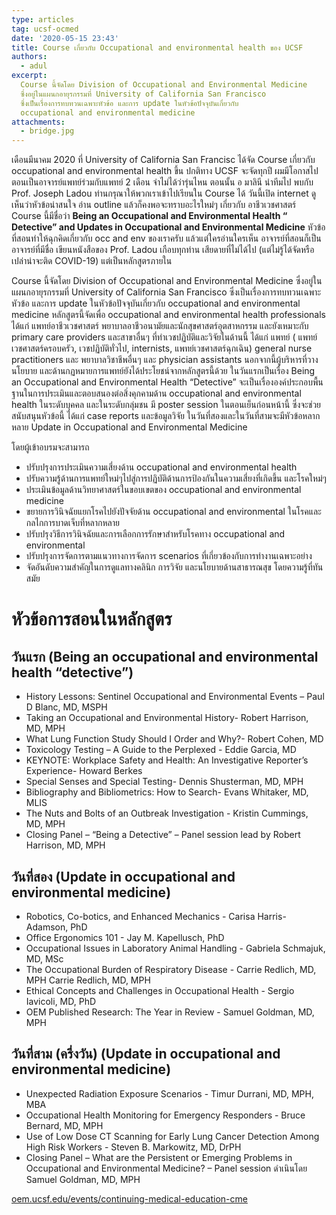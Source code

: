 ```yaml
---
type: articles
tag: ucsf-ocmed
date: '2020-05-15 23:43'
title: Course เกี่ยวกับ Occupational and environmental health ของ UCSF
authors:
  - adul
excerpt: 
  Course นี้จัดโดย Division of Occupational and Environmental Medicine
  ซึ่งอยู่ในแผนกอายุรกรรมที่ University of California San Francisco
  ซึ่งเป็นเรื่องการทบทวนเฉพาะหัวข้อ และการ update ในหัวข้อปัจจุบันเกี่ยวกับ
  occupational and environmental medicine
attachments:
  - bridge.jpg
---
```





เดือนมีนาคม 2020 ที่ University of California San Francisc ได้จัด Course เกี่ยวกับ occupational and environmental health ขึ้น ปกติทาง UCSF จะจัดทุกปี ผมมีโอกาสไปตอนเป็นอาจารย์แพทย์ร่วมกับแพทย์ 2 เดือน จำไม่ได้ว่ารุ่นไหน ตอนนั้น อ มาลินี นำทีมไป พบกับ Prof. Joseph Ladou ท่านกรุณาให้พวกเราเข้าไปเรียนใน Course ได้ วันนี้เปิด internet ดู เห็นว่าหัวข้อน่าสนใจ อ่าน outline แล้วก็คงพอจะทราบอะไรใหม่ๆ เกี่ยวกับ อาชีวเวชศาสตร์ Course นี้มีชื่อว่า **Being an Occupational and Environmental Health “ Detective” and Updates in Occupational and Environmental Medicine** หัวข้อที่สอนทำให้ฉุกคิดเกี่ยวกับ occ and env ของเราครับ แล้วแต่ใครอ่านใครเห็น อาจารย์ที่สอนก็เป็นอาจารย์ที่มีชื่อ เขียนหนังสือของ Prof. Ladou เกือบทุกท่าน เสียดายที่ไม่ได้ไป (แต่ไม่รู้ได้จัดหรือเปล่าน่าจะติด COVID-19) แต่เป็นหลักสูตรภายใน

Course นี้จัดโดย Division of Occupational and Environmental Medicine ซึ่งอยู่ในแผนกอายุรกรรมที่ University of California San Francisco ซึ่งเป็นเรื่องการทบทวนเฉพาะหัวข้อ และการ update ในหัวข้อปัจจุบันเกี่ยวกับ occupational and environmental medicine หลักสูตรนี้จัดเพื่อ occupational and environmental health professionals ได้แก่ แพทย์อาชีวเวชศาสตร์ พยาบาลอาชีวอนามัยและนักสุขศาสตร์อุตสาหกรรม และยังเหมาะกับ primary care providers และสาขาอื่นๆ ที่ทำเวชปฏิบัติและวิจัยในด้านนี้ ได้แก่ แพทย์ ( แพทย์เวชศาสตร์ครอบครัว, เวชปฏิบัติทั่วไป, internists, แพทย์เวชศาสตร์ฉุกเฉิน) general nurse practitioners และ พยาบาลวิชาชีพอื่นๆ และ physician assistants นอกจากนี้ผู้บริหารที่วางนโยบาย และด้านกฏหมายการแพทย์ยังได้ประโยชน์จากหลักสูตรนี้ด้วย ในวันแรกเป็นเรื่อง Being an Occupational and Environmental Health “Detective” จะเป็นเรื่ององค์ประกอบพื้นฐานในการประเมินและตอบสนองต่อสิ่งคุกคามด้าน occupational and environmental health ในระดับบุคคล และในระดับกลุ่มชน มี poster session ในตอนเย็นก่อนหน้านี้ ซึ่งจะช่วยสนับสนุนหัวข้อนี้ ได้แก่ case reports และข้อมูลวิจัย ในวันที่สองและในวันที่สามจะมีหัวข้อหลากหลาย Update in Occupational and Environmental Medicine

โดยผู้เข้าอบรมจะสามารถ

* ปรับปรุงการประเมินความเสี่ยงด้าน occupational and environmental health
* ปรับความรู้ด้านการแพทย์ใหม่ๆไปสู่การปฏิบัติด้านการป้องกันในความเสี่ยงที่เกิดขึ้น และโรคใหม่ๆ
* ประเมินข้อมูลด้านวิทยาศาสตร์ในขอบเขตของ occupational and environmental medicine
* ขยายการวินิจฉัยแยกโรคไปยังปัจจัยด้าน occupational and environmental ในโรคและกลไกการบาดเจ็บที่หลากหลาย
* ปรับปรุงวิธีการวินิจฉัยและการเลือกการรักษาสำหรับโรคทาง occupational and environmental
* ปรับปรุงการจัดการตามแนวทางการจัดการ scenarios ที่เกี่ยวข้องกับการทำงานเฉพาะอย่าง
* จัดอันดับความสำคัญในการดูแลทางคลินิก การวิจัย และนโยบายด้านสาธารณสุข โดยความรู้ที่ทันสมัย

# หัวข้อการสอนในหลักสูตร

## วันแรก (Being an occupational and environmental health “detective”)

* History Lessons: Sentinel Occupational and Environmental Events – Paul D Blanc, MD, MSPH
* Taking an Occupational and Environmental History- Robert Harrison, MD, MPH
* What Lung Function Study Should I Order and Why?- Robert Cohen, MD
* Toxicology Testing – A Guide to the Perplexed - Eddie Garcia, MD
* KEYNOTE: Workplace Safety and Health: An Investigative Reporter’s Experience- Howard Berkes
* Special Senses and Special Testing- Dennis Shusterman, MD, MPH
* Bibliography and Bibliometrics: How to Search- Evans Whitaker, MD, MLIS
* The Nuts and Bolts of an Outbreak Investigation - Kristin Cummings, MD, MPH
* Closing Panel – “Being a Detective” – Panel session lead by Robert Harrison, MD, MPH

## วันที่สอง (Update in occupational and environmental medicine)

* Robotics, Co-botics, and Enhanced Mechanics - Carisa Harris-Adamson, PhD
* Office Ergonomics 101 - Jay M. Kapellusch, PhD
* Occupational Issues in Laboratory Animal Handling - Gabriela Schmajuk, MD, MSc
* The Occupational Burden of Respiratory Disease - Carrie Redlich, MD, MPH Carrie Redlich, MD, MPH
* Ethical Concepts and Challenges in Occupational Health - Sergio Iavicoli, MD, PhD
* OEM Published Research: The Year in Review - Samuel Goldman, MD, MPH

## วันที่สาม (ครึ่งวัน) (Update in occupational and environmental medicine)

* Unexpected Radiation Exposure Scenarios - Timur Durrani, MD, MPH, MBA
* Occupational Health Monitoring for Emergency Responders - Bruce Bernard, MD, MPH
* Use of Low Dose CT Scanning for Early Lung Cancer Detection Among High Risk Workers - Steven B. Markowitz, MD, DrPH
* Closing Panel – What are the Persistent or Emerging Problems in Occupational and Environmental Medicine? – Panel session ดำเนินโดย Samuel Goldman, MD, MPH

[oem.ucsf.edu/events/continuing-medical-education-cme](https://oem.ucsf.edu/events/continuing-medical-education-cme)